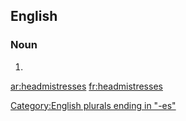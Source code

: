==English==

===Noun===
{{head|en|noun plural form}}

# {{plural of| headmistress|lang= en}}

[[Category:English plurals ending in "-es"]]

[[ar:headmistresses]]
[[fr:headmistresses]]